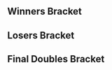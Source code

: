 {{DISPLAYTITLE:LAST V: Doubles Bracket}}
{{tabs static
|name1=Overview
|link1=LAST V
|name2=Swiss Rounds
|link2=LAST/5/Swiss Rounds
|name3=Singles Bracket
|link3=LAST/5/Singles Bracket
|name4=Doubles Bracket
|link4=LAST/5/Doubles Bracket
|name5=Ranking
|link5=LAST/5/Ranking
|This=4
}}
<!-- Generated with http://tournament-nub.rhcloud.com/toliquipediadoubles name=LAST_5_DOUBLE -->

==Winners Bracket==
{{16DEDoublesWBracketA
|r1m1t1p1=Tekk |r1m1t1p1flag=fr
|r1m1t1p2=Professor Pro |r1m1t1p2flag=gb |r1m1t1score=2
|r1m1t2p1=Tchang |r1m1t2p1flag=
|r1m1t2p2=Winsk |r1m1t2p2flag= |r1m1t2score=0
|r1m1win=1


|r1m2t1p1=Aether |r1m2t1p1flag=fr
|r1m2t1p2=MonoPenisGuy |r1m2t1p2flag=fr |r1m2t1score=2
|r1m2t2p1=Kar  |r1m2t2p1flag=
|r1m2t2p2=Aephage |r1m2t2p2flag=fr |r1m2t2score=1
|r1m2win=1


|r1m3t1p1=Djagof |r1m3t1p1flag=fr
|r1m3t1p2=Fauster |r1m3t1p2flag=fr |r1m3t1score=2
|r1m3t2p1=Jah Ridin' |r1m3t2p1flag=ch
|r1m3t2p2=Poney |r1m3t2p2flag=fr |r1m3t2score=0
|r1m3win=1


|r1m4t1p1=Bseed |r1m4t1p1flag=fr
|r1m4t1p2=Alox |r1m4t1p2flag=fr |r1m4t1score=2
|r1m4t2p1=Datto |r1m4t2p1flag=fr
|r1m4t2p2=Bgin |r1m4t2p2flag= |r1m4t2score=0
|r1m4win=1


|r1m5t1p1=Baxon |r1m5t1p1flag=fr
|r1m5t1p2=Overtriforce |r1m5t1p2flag=es |r1m5t1score=2
|r1m5t2p1=Plinci  |r1m5t2p1flag=
|r1m5t2p2= Pikkususi |r1m5t2p2flag= |r1m5t2score=0
|r1m5win=1


|r1m6t1p1=LuK |r1m6t1p1flag=fr
|r1m6t1p2=Chaos6 |r1m6t1p2flag= |r1m6t1score=2
|r1m6t2p1=Brog |r1m6t2p1flag=
|r1m6t2p2=Kid Candi |r1m6t2p2flag= |r1m6t2score=0
|r1m6win=1


|r1m7t1p1=JiM |r1m7t1p1flag=fr
|r1m7t1p2=MetalFox |r1m7t1p2flag=fr |r1m7t1score=2
|r1m7t2p1=Galtier |r1m7t2p1flag=
|r1m7t2p2=Frag |r1m7t2p2flag= |r1m7t2score=0
|r1m7win=1


|r1m8t1p1=ZCK |r1m8t1p1flag=fr
|r1m8t1p2=Etril |r1m8t1p2flag=fr |r1m8t1score=2
|r1m8t2p1=BrTarolg |r1m8t2p1flag=gb
|r1m8t2p2=Dero |r1m8t2p2flag=fr |r1m8t2score=1
|r1m8win=1


|r2m1t1p1=Tekk |r2m1t1p1flag=fr
|r2m1t1p2=Professor Pro |r2m1t1p2flag=gb |r2m1t1score=2
|r2m1t2p1=Aether |r2m1t2p1flag=fr
|r2m1t2p2=MonoPenisGuy |r2m1t2p2flag=fr |r2m1t2score=0
|r2m1win=1


|r2m2t1p1=Djagof |r2m2t1p1flag=fr
|r2m2t1p2=Fauster |r2m2t1p2flag=fr |r2m2t1score=2
|r2m2t2p1=Bseed |r2m2t2p1flag=fr
|r2m2t2p2=Alox |r2m2t2p2flag=fr |r2m2t2score=1
|r2m2win=1


|r2m3t1p1=Baxon |r2m3t1p1flag=fr
|r2m3t1p2=Overtriforce |r2m3t1p2flag=es |r2m3t1score=2
|r2m3t2p1=LuK |r2m3t2p1flag=fr
|r2m3t2p2=Chaos6 |r2m3t2p2flag= |r2m3t2score=1
|r2m3win=1


|r2m4t1p1=JiM |r2m4t1p1flag=fr
|r2m4t1p2=MetalFox |r2m4t1p2flag=fr |r2m4t1score=1
|r2m4t2p1=ZCK |r2m4t2p1flag=fr
|r2m4t2p2=Etril |r2m4t2p2flag=fr |r2m4t2score=2
|r2m4win=2


|r3m1t1p1=Tekk |r3m1t1p1flag=fr
|r3m1t1p2=Professor Pro |r3m1t1p2flag=gb |r3m1t1score=3
|r3m1t2p1=Djagof |r3m1t2p1flag=fr
|r3m1t2p2=Fauster |r3m1t2p2flag=fr |r3m1t2score=0
|r3m1win=1
|r3m1t1p1char1=puff |r3m1t1p1stock1=2 |r3m1t1p2char1=fox |r3m1t1p2stock1=1
|r3m1t2p1char1=fox |r3m1t2p1stock1=0 |r3m1t2p2char1=samus |r3m1t2p2stock1=0 |r3m1win1=1 |r3m1stage1=Final Destination
|r3m1t1p1char2=puff |r3m1t1p1stock2=1 |r3m1t1p2char2=fox |r3m1t1p2stock2=0
|r3m1t2p1char2=fox |r3m1t2p1stock2=0 |r3m1t2p2char2=samus |r3m1t2p2stock2=0 |r3m1win2=1 |r3m1stage2=Pokémon Stadium
|r3m1t1p1char3=puff |r3m1t1p1stock3=0 |r3m1t1p2char3=fox |r3m1t1p2stock3=1
|r3m1t2p1char3=fox |r3m1t2p1stock3=0 |r3m1t2p2char3=samus |r3m1t2p2stock3=0 |r3m1win3=1 |r3m1stage3=Pokémon Stadium
|r3m1t1p1char4= |r3m1t1p1stock4= |r3m1t1p2char4= |r3m1t1p2stock4=
|r3m1t2p1char4= |r3m1t2p1stock4= |r3m1t2p2char4= |r3m1t2p2stock4= |r3m1win4= |r3m1stage4=
|r3m1t1p1char5= |r3m1t1p1stock5= |r3m1t1p2char5= |r3m1t1p2stock5=
|r3m1t2p1char5= |r3m1t2p1stock5= |r3m1t2p2char5= |r3m1t2p2stock5= |r3m1win5= |r3m1stage5=
|r3m1date=July 26, 15:50 (UTC+2)
|r3m1finished=true
|r3m1details={{BracketMatchDetails|comment=|preview=|lrthread=|vod=|interview=|recap=}}

|r3m2t1p1=Baxon |r3m2t1p1flag=fr
|r3m2t1p2=Overtriforce |r3m2t1p2flag=es |r3m2t1score=3
|r3m2t2p1=ZCK |r3m2t2p1flag=fr
|r3m2t2p2=Etril |r3m2t2p2flag=fr |r3m2t2score=0
|r3m2win=1
|r3m2t1p1char1=falco |r3m2t1p1stock1=0 |r3m2t1p2char1=sheik |r3m2t1p2stock1=1
|r3m2t2p1char1=puff |r3m2t2p1stock1=0 |r3m2t2p2char1=falco |r3m2t2p2stock1=0 |r3m2win1=1 |r3m2stage1=Final Destination
|r3m2t1p1char2=falco |r3m2t1p1stock2=0 |r3m2t1p2char2=sheik |r3m2t1p2stock2=1
|r3m2t2p1char2=puff |r3m2t2p1stock2=0 |r3m2t2p2char2=falco |r3m2t2p2stock2=0 |r3m2win2=1 |r3m2stage2=Dream Land
|r3m2t1p1char3=falco |r3m2t1p1stock3=3 |r3m2t1p2char3=sheik |r3m2t1p2stock3=2
|r3m2t2p1char3=puff |r3m2t2p1stock3=0 |r3m2t2p2char3=falco |r3m2t2p2stock3=0 |r3m2win3=1 |r3m2stage3=Dream Land
|r3m2t1p1char4= |r3m2t1p1stock4= |r3m2t1p2char4= |r3m2t1p2stock4=
|r3m2t2p1char4= |r3m2t2p1stock4= |r3m2t2p2char4= |r3m2t2p2stock4= |r3m2win4= |r3m2stage4=
|r3m2t1p1char5= |r3m2t1p1stock5= |r3m2t1p2char5= |r3m2t1p2stock5=
|r3m2t2p1char5= |r3m2t2p1stock5= |r3m2t2p2char5= |r3m2t2p2stock5= |r3m2win5= |r3m2stage5=
|r3m2date=July 26, 16:05 (UTC+2)
|r3m2finished=true
|r3m2details={{BracketMatchDetails|comment=|preview=|lrthread=|vod=|interview=|recap=}}
}}

==Losers Bracket==
{{16DEDoublesLBracketA
|column-width=155
|l1m1t1p1=Tchang |l1m1t1p1flag=
|l1m1t1p2=Winsk |l1m1t1p2flag= |l1m1t1score=0
|l1m1t2p1=Kar  |l1m1t2p1flag=
|l1m1t2p2=Aephage |l1m1t2p2flag=fr |l1m1t2score=2
|l1m1win=2


|l1m2t1p1=Jah Ridin' |l1m2t1p1flag=ch
|l1m2t1p2=Poney |l1m2t1p2flag=fr |l1m2t1score=1
|l1m2t2p1=Datto |l1m2t2p1flag=fr
|l1m2t2p2=Bgin |l1m2t2p2flag= |l1m2t2score=2
|l1m2win=2


|l1m3t1p1=Plinci  |l1m3t1p1flag=
|l1m3t1p2= Pikkususi |l1m3t1p2flag= |l1m3t1score=0
|l1m3t2p1=Brog |l1m3t2p1flag=
|l1m3t2p2=Kid Candi |l1m3t2p2flag= |l1m3t2score=2
|l1m3win=2


|l1m4t1p1=Galtier |l1m4t1p1flag=
|l1m4t1p2=Frag |l1m4t1p2flag= |l1m4t1score=0
|l1m4t2p1=BrTarolg |l1m4t2p1flag=gb
|l1m4t2p2=Dero |l1m4t2p2flag=fr |l1m4t2score=2
|l1m4win=2


|l2m1t1p1=JiM |l2m1t1p1flag=fr
|l2m1t1p2=MetalFox |l2m1t1p2flag=fr |l2m1t1score=2
|l2m1t2p1=Kar  |l2m1t2p1flag=
|l2m1t2p2=Aephage |l2m1t2p2flag=fr |l2m1t2score=1
|l2m1win=1


|l2m2t1p1=LuK |l2m2t1p1flag=fr
|l2m2t1p2=Chaos6 |l2m2t1p2flag= |l2m2t1score=2
|l2m2t2p1=Datto |l2m2t2p1flag=fr
|l2m2t2p2=Bgin |l2m2t2p2flag= |l2m2t2score=0
|l2m2win=1


|l2m3t1p1=Bseed |l2m3t1p1flag=fr
|l2m3t1p2=Alox |l2m3t1p2flag=fr |l2m3t1score=2
|l2m3t2p1=Brog |l2m3t2p1flag=
|l2m3t2p2=Kid Candi |l2m3t2p2flag= |l2m3t2score=0
|l2m3win=1


|l2m4t1p1=Aether |l2m4t1p1flag=fr
|l2m4t1p2=MonoPenisGuy |l2m4t1p2flag=fr |l2m4t1score=2
|l2m4t2p1=BrTarolg |l2m4t2p1flag=gb
|l2m4t2p2=Dero |l2m4t2p2flag=fr |l2m4t2score=0
|l2m4win=1


|l3m1t1p1=JiM |l3m1t1p1flag=fr
|l3m1t1p2=MetalFox |l3m1t1p2flag=fr |l3m1t1score=2
|l3m1t2p1=LuK |l3m1t2p1flag=fr
|l3m1t2p2=Chaos6 |l3m1t2p2flag= |l3m1t2score=0
|l3m1win=1


|l3m2t1p1=Bseed |l3m2t1p1flag=fr
|l3m2t1p2=Alox |l3m2t1p2flag=fr |l3m2t1score=2
|l3m2t2p1=Aether |l3m2t2p1flag=fr
|l3m2t2p2=MonoPenisGuy |l3m2t2p2flag=fr |l3m2t2score=0
|l3m2win=1


|l4m1t1p1=Djagof |l4m1t1p1flag=fr
|l4m1t1p2=Fauster |l4m1t1p2flag=fr |l4m1t1score=3
|l4m1t2p1=JiM |l4m1t2p1flag=fr
|l4m1t2p2=MetalFox |l4m1t2p2flag=fr |l4m1t2score=0
|l4m1win=1
|l4m1t1p1char1=fox |l4m1t1p1stock1=2 |l4m1t1p2char1=samus |l4m1t1p2stock1=3
|l4m1t2p1char1=doc |l4m1t2p1stock1=0 |l4m1t2p2char1=ness |l4m1t2p2stock1=0 |l4m1win1=1 |l4m1stage1=Final Destination
|l4m1t1p1char2=fox |l4m1t1p1stock2=0 |l4m1t1p2char2=samus |l4m1t1p2stock2=2
|l4m1t2p1char2=doc |l4m1t2p1stock2=0 |l4m1t2p2char2=ness |l4m1t2p2stock2=0 |l4m1win2=1 |l4m1stage2=Pokémon Stadium
|l4m1t1p1char3=fox |l4m1t1p1stock3=1 |l4m1t1p2char3=samus |l4m1t1p2stock3=1
|l4m1t2p1char3=doc |l4m1t2p1stock3=0 |l4m1t2p2char3=ness |l4m1t2p2stock3=0 |l4m1win3=1 |l4m1stage3=Pokémon Stadium
|l4m1t1p1char4= |l4m1t1p1stock4= |l4m1t1p2char4= |l4m1t1p2stock4=
|l4m1t2p1char4= |l4m1t2p1stock4= |l4m1t2p2char4= |l4m1t2p2stock4= |l4m1win4= |l4m1stage4=
|l4m1t1p1char5= |l4m1t1p1stock5= |l4m1t1p2char5= |l4m1t1p2stock5=
|l4m1t2p1char5= |l4m1t2p1stock5= |l4m1t2p2char5= |l4m1t2p2stock5= |l4m1win5= |l4m1stage5=
|l4m1date=July 26, 2015 - 16:40 (UTC+2)
|l4m1finished=true
|l4m1details={{BracketMatchDetails|comment=|preview=|lrthread=|vod=|interview=|recap=}}

|l4m2t1p1=ZCK |l4m2t1p1flag=fr
|l4m2t1p2=Etril |l4m2t1p2flag=fr |l4m2t1score=0
|l4m2t2p1=Bseed |l4m2t2p1flag=fr
|l4m2t2p2=Alox |l4m2t2p2flag=fr |l4m2t2score=3
|l4m2win=2
|l4m2t1p1char1=puff |l4m2t1p1stock1=0 |l4m2t1p2char1=falco |l4m2t1p2stock1=0
|l4m2t2p1char1=sheik |l4m2t2p1stock1=1 |l4m2t2p2char1=cf |l4m2t2p2stock1=2 |l4m2win1=2 |l4m2stage1=Final Destination
|l4m2t1p1char2=puff |l4m2t1p1stock2=0 |l4m2t1p2char2=falco |l4m2t1p2stock2=0
|l4m2t2p1char2=sheik |l4m2t2p1stock2=2 |l4m2t2p2char2=cf |l4m2t2p2stock2=1 |l4m2win2=2 |l4m2stage2=Pokémon Stadium
|l4m2t1p1char3=puff |l4m2t1p1stock3=0 |l4m2t1p2char3=falco |l4m2t1p2stock3=0
|l4m2t2p1char3=sheik |l4m2t2p1stock3=1 |l4m2t2p2char3=cf |l4m2t2p2stock3=1 |l4m2win3=2 |l4m2stage3=Dream Land
|l4m2t1p1char4= |l4m2t1p1stock4= |l4m2t1p2char4= |l4m2t1p2stock4=
|l4m2t2p1char4= |l4m2t2p1stock4= |l4m2t2p2char4= |l4m2t2p2stock4= |l4m2win4= |l4m2stage4=
|l4m2t1p1char5= |l4m2t1p1stock5= |l4m2t1p2char5= |l4m2t1p2stock5=
|l4m2t2p1char5= |l4m2t2p1stock5= |l4m2t2p2char5= |l4m2t2p2stock5= |l4m2win5= |l4m2stage5=
|l4m2date=July 26, 2015 - 16:20 (UTC+2)
|l4m2finished=true
|l4m2details={{BracketMatchDetails|comment=|preview=|lrthread=|vod=|interview=|recap=}}
}}

<onlyinclude>
==Final Doubles Bracket==
{{DEFinalDoublesBracket
<!-- FROM WINNERS -->
|r1m1t1p1=Tekk |r1m1t1p1flag=fr
|r1m1t1p2=Professor Pro |r1m1t1p2flag=gb |r1m1t1score=3
|r1m1t2p1=Baxon |r1m1t2p1flag=fr
|r1m1t2p2=Overtriforce |r1m1t2p2flag=es |r1m1t2score=2
|r1m1win=1
|r1m1t1p1char1=puff |r1m1t1p1stock1=0 |r1m1t1p2char1=fox |r1m1t1p2stock1=0
|r1m1t2p1char1=falco |r1m1t2p1stock1=0 |r1m1t2p2char1=sheik |r1m1t2p2stock1=1 |r1m1win1=2 |r1m1stage1=Battlefield
|r1m1t1p1char2=puff |r1m1t1p1stock2=0 |r1m1t1p2char2=fox |r1m1t1p2stock2=0
|r1m1t2p1char2=falco |r1m1t2p1stock2=1 |r1m1t2p2char2=sheik |r1m1t2p2stock2=2 |r1m1win2=2 |r1m1stage2=Pokémon Stadium
|r1m1t1p1char3=puff |r1m1t1p1stock3=2 |r1m1t1p2char3=fox |r1m1t1p2stock3=1
|r1m1t2p1char3=falco |r1m1t2p1stock3=0 |r1m1t2p2char3=sheik |r1m1t2p2stock3=0 |r1m1win3=1 |r1m1stage3=Dream Land
|r1m1t1p1char4=puff |r1m1t1p1stock4= |r1m1t1p2char4=fox |r1m1t1p2stock4=
|r1m1t2p1char4=falco |r1m1t2p1stock4=0 |r1m1t2p2char4=sheik |r1m1t2p2stock4=0 |r1m1win4=1 |r1m1stage4=Final Destination
|r1m1t1p1char5=puff |r1m1t1p1stock5=2 |r1m1t1p2char5=fox |r1m1t1p2stock5=1
|r1m1t2p1char5=falco |r1m1t2p1stock5=0 |r1m1t2p2char5=sheik |r1m1t2p2stock5=0 |r1m1win5=1 |r1m1stage5=Final Destination
|r1m1date=July 26, 2015 - 17:15 (UTC+2)
|r1m1finished=true
|r1m1details={{BracketMatchDetails
|vod=
|preview=
|lrthread=
|interview=
|recap=
|comment=
|live=
}}
<!-- FROM LOSERS -->
|l1m1t1p1=Djagof |l1m1t1p1flag=fr
|l1m1t1p2=Fauster |l1m1t1p2flag=fr |l1m1t1score=3
|l1m1t2p1=Bseed |l1m1t2p1flag=fr
|l1m1t2p2=Alox |l1m1t2p2flag=fr |l1m1t2score=1
|l1m1win=1
|l1m1t1p1char1=fox |l1m1t1p1stock1=1 |l1m1t1p2char1=samus |l1m1t1p2stock1=1
|l1m1t2p1char1=sheik |l1m1t2p1stock1=0 |l1m1t2p2char1=cf |l1m1t2p2stock1=0 |l1m1win1=1 |l1m1stage1=Battlefield
|l1m1t1p1char2=fox |l1m1t1p1stock2=1 |l1m1t1p2char2=samus |l1m1t1p2stock2=1
|l1m1t2p1char2=sheik |l1m1t2p1stock2=0 |l1m1t2p2char2=cf |l1m1t2p2stock2=0 |l1m1win2=1 |l1m1stage2=Battlefield
|l1m1t1p1char3=fox |l1m1t1p1stock3=0 |l1m1t1p2char3=samus |l1m1t1p2stock3=0
|l1m1t2p1char3=sheik |l1m1t2p1stock3=1 |l1m1t2p2char3=cf |l1m1t2p2stock3=1 |l1m1win3=2 |l1m1stage3=Final Destination
|l1m1t1p1char4=fox |l1m1t1p1stock4=2 |l1m1t1p2char4=samus |l1m1t1p2stock4=2
|l1m1t2p1char4=sheik |l1m1t2p1stock4=0 |l1m1t2p2char4=cf |l1m1t2p2stock4=0 |l1m1win4=1 |l1m1stage4=Pokémon Stadium
|l1m1t1p1char5= |l1m1t1p1stock5= |l1m1t1p2char5= |l1m1t1p2stock5=
|l1m1t2p1char5= |l1m1t2p1stock5= |l1m1t2p2char5= |l1m1t2p2stock5= |l1m1win5= |l1m1stage5=
|l1m1date=July 26, 2015 - 16:50 (UTC+2)
|l1m1finished=true
|l1m1details={{BracketMatchDetails
|vod=
|preview=
|lrthread=
|interview=
|recap=
|comment=
|live=
}}
<!-- LOSERS FINALS -->
|r2m1t1p1=Baxon |r2m1t1p1flag=fr
|r2m1t1p2=Overtriforce |r2m1t1p2flag=es |r2m1t1score=3
|r2m1t2p1=Djagof |r2m1t2p1flag=fr
|r2m1t2p2=Fauster |r2m1t2p2flag=fr |r2m1t2score=0
|r2m1win=1
|r2m1t1p1char1=falco |r2m1t1p1stock1=1 |r2m1t1p2char1=sheik |r2m1t1p2stock1=1
|r2m1t2p1char1=fox |r2m1t2p1stock1=0 |r2m1t2p2char1=samus |r2m1t2p2stock1=0 |r2m1win1=1 |r2m1stage1=Final Destination
|r2m1t1p1char2=falco |r2m1t1p1stock2=1 |r2m1t1p2char2=sheik |r2m1t1p2stock2=2
|r2m1t2p1char2=fox |r2m1t2p1stock2=0 |r2m1t2p2char2=samus |r2m1t2p2stock2=0 |r2m1win2=1 |r2m1stage2=Final Destination
|r2m1t1p1char3=falco |r2m1t1p1stock3=1 |r2m1t1p2char3=sheik |r2m1t1p2stock3=2
|r2m1t2p1char3=fox |r2m1t2p1stock3=0 |r2m1t2p2char3=samus |r2m1t2p2stock3=0 |r2m1win3=1 |r2m1stage3=Pokémon Stadium
|r2m1t1p1char4= |r2m1t1p1stock4= |r2m1t1p2char4= |r2m1t1p2stock4=
|r2m1t2p1char4= |r2m1t2p1stock4= |r2m1t2p2char4= |r2m1t2p2stock4= |r2m1win4= |r2m1stage4=
|r2m1t1p1char5= |r2m1t1p1stock5= |r2m1t1p2char5= |r2m1t1p2stock5=
|r2m1t2p1char5= |r2m1t2p1stock5= |r2m1t2p2char5= |r2m1t2p2stock5= |r2m1win5= |r2m1stage5=
|r2m1date=July 26, 2015 - 17:40 (UTC+2)
|r2m1finished=true
|r2m1details={{BracketMatchDetails
|vod=
|preview=
|lrthread=
|interview=
|recap=
|comment=
|live=
}}
<!-- GRAND FINALS -->
|r3m1t1p1=Tekk |r3m1t1p1flag=fr
|r3m1t1p2=Professor Pro |r3m1t1p2flag=gb |r3m1t1score=3
|r3m1t2p1=Baxon |r3m1t2p1flag=fr
|r3m1t2p2=Overtriforce |r3m1t2p2flag=es |r3m1t2score=1
|r3m1win=1
|r3m1t1p1char1=puff |r3m1t1p1stock1=2 |r3m1t1p2char1=fox |r3m1t1p2stock1=1
|r3m1t2p1char1=falco |r3m1t2p1stock1=0 |r3m1t2p2char1=sheik |r3m1t2p2stock1=0 |r3m1win1=1 |r3m1stage1=Battlefield
|r3m1t1p1char2=puff |r3m1t1p1stock2=2 |r3m1t1p2char2=fox |r3m1t1p2stock2=1
|r3m1t2p1char2=falco |r3m1t2p1stock2=0 |r3m1t2p2char2=sheik |r3m1t2p2stock2=0 |r3m1win2=1 |r3m1stage2=Yoshi's Story
|r3m1t1p1char3=puff |r3m1t1p1stock3=0 |r3m1t1p2char3=fox |r3m1t1p2stock3=0
|r3m1t2p1char3=falco |r3m1t2p1stock3=0 |r3m1t2p2char3=sheik |r3m1t2p2stock3=1 |r3m1win3=2 |r3m1stage3=Pokémon Stadium
|r3m1t1p1char4=puff |r3m1t1p1stock4=1 |r3m1t1p2char4=fox |r3m1t1p2stock4=1
|r3m1t2p1char4=falco |r3m1t2p1stock4=0 |r3m1t2p2char4=sheik |r3m1t2p2stock4=0 |r3m1win4=1 |r3m1stage4=Dream Land
|r3m1t1p1char5= |r3m1t1p1stock5= |r3m1t1p2char5= |r3m1t1p2stock5=
|r3m1t2p1char5= |r3m1t2p1stock5= |r3m1t2p2char5= |r3m1t2p2stock5= |r3m1win5= |r3m1stage5=

|r3m1date=July 26, 2015 - 17:50 (UTC+2)
|r3m1finished=true
|r3m1details={{BracketMatchDetails
|vod=
|preview=
|lrthread=
|interview=
|recap=
|comment=
|live=
}}
}}
</onlyinclude>
